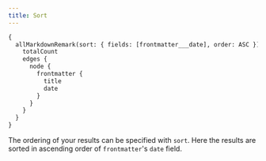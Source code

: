 ---
title: Sort
---

```graphql preview
{
  allMarkdownRemark(sort: { fields: [frontmatter___date], order: ASC }) {
    totalCount
    edges {
      node {
        frontmatter {
          title
          date
        }
      }
    }
  }
}
```

The ordering of your results can be specified with `sort`. Here the results are sorted in ascending order of `frontmatter`'s `date` field.
